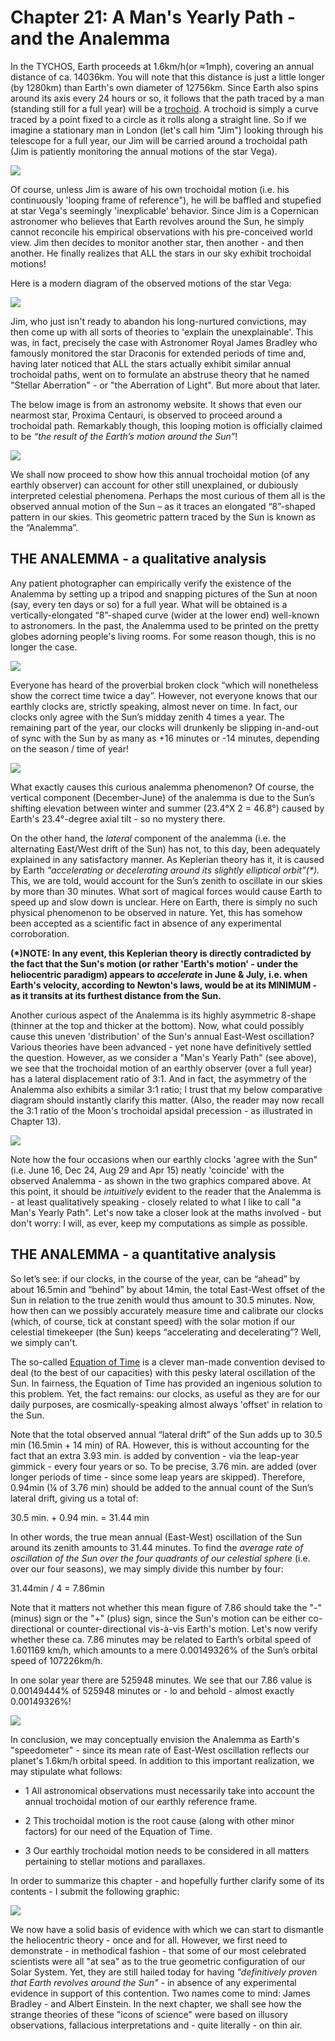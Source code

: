 Chapter 21: A Man's Yearly Path - and the Analemma
==========================================================

In the TYCHOS, Earth proceeds at 1.6km/h(or ≈1mph), covering an annual distance of ca. 14036km. You will note that this distance is just a little longer (by 1280km) than Earth's own diameter of 12756km. Since Earth also spins around its axis every 24 hours or so, it follows that the path traced by a man (standing still for a full year) will be a [trochoid](https://en.wikipedia.org/wiki/Trochoid). A trochoid is simply a curve traced by a point fixed to a circle as it rolls along a straight line. So if we imagine a stationary man in London (let's call him "Jim") looking through his telescope for a full year, our Jim will be carried around a trochoidal path (Jim is patiently monitoring the annual motions of the star Vega). 

![](https://septclues.com/TYCHOS/097_A%20MANS%20YEARLY%20PATH_02.jpg)

Of course, unless Jim is aware of his own trochoidal motion (i.e. his continuously 'looping frame of reference"), he will be baffled and stupefied at star Vega's seemingly 'inexplicable' behavior. Since Jim is a Copernican astronomer who believes that Earth revolves around the Sun, he simply cannot reconcile his empirical observations with his pre-conceived world view. Jim then decides to monitor another star, then another - and then another. He finally realizes that ALL the stars in our sky exhibit trochoidal motions!    

Here is a modern diagram of the observed motions of the star Vega:

![](https://septclues.com/TYCHOS/103_VEGA_observed_motion_3_years.jpg) 

Jim, who just isn't ready to abandon his long-nurtured convictions, may then come up with all sorts of theories to 'explain the unexplainable'. This was, in fact, precisely the case with Astronomer Royal James Bradley who famously monitored the star Draconis for extended periods of time and, having later noticed that ALL the stars actually exhibit similar annual trochoidal paths, went on to formulate an abstruse theory that he named "Stellar Aberration" - or "the Aberration of Light". But more about that later.

The below image is from an astronomy website. It shows that even our nearmost star, Proxima Centauri, is observed to proceed around a trochoidal path. Remarkably though, this looping motion is officially claimed to be _“the result of the Earth’s motion around the Sun”_!

![](https://septclues.com/TYCHOS/ProximaCentauri_trochoidal_path_small.jpg)

We shall now proceed to show how this annual trochoidal motion (of any earthly observer) can account for other still unexplained, or dubiously interpreted celestial phenomena. Perhaps the most curious of them all is the observed annual motion of the Sun – as it traces an elongated “8”-shaped pattern in our skies. This geometric pattern traced by the Sun is known as the “Analemma”.


## THE ANALEMMA - a qualitative analysis 

Any patient photographer can empirically verify the existence of the Analemma by setting up a tripod and snapping pictures of the Sun at noon (say, every ten days or so) for a full year. What will be obtained is a vertically-elongated “8”-shaped curve (wider at the lower end) well-known to astronomers. In the past, the Analemma used to be printed on the pretty globes adorning people's living rooms. For some reason though, this is no longer the case.

![](https://septclues.com/TYCHOS/Analemma_on_GLOBE_small.jpg)

Everyone has heard of the proverbial broken clock “which will nonetheless show the correct time twice a day”. However, not everyone knows that our earthly clocks are, strictly speaking, almost never on time. In fact, our clocks only agree with the Sun’s midday zenith 4 times a year. The remaining part of the year, our clocks will drunkenly be slipping in-and-out of sync with the Sun by as many as +16 minutes or -14 minutes, depending on the season / time of year!

![](https://septclues.com/TYCHOS/Analemma_inTheTYCHOS_01.jpg)

What exactly causes this curious analemma phenomenon? Of course, the vertical component (December-June) of the analemma is due to the Sun’s shifting elevation between winter and summer (23.4°X 2 = 46.8°) caused by Earth's 23.4°-degree axial tilt - so no mystery there.

On the other hand, the _lateral_ component of the analemma (i.e. the alternating East/West drift of the Sun) has not, to this day, been adequately explained in any satisfactory manner. As Keplerian theory has it, it is caused by Earth _"accelerating or decelerating around its slightly elliptical orbit”(*)._ This, we are told, would account for the Sun’s zenith to oscillate in our skies by more than 30 minutes. What sort of magical forces would cause Earth to speed up and slow down is unclear. Here on Earth, there is simply no such physical phenomenon to be observed in nature. Yet, this has somehow been accepted as a scientific fact in absence of any experimental corroboration. 

**(*)NOTE: In any event, this Keplerian theory is directly contradicted by the fact that the Sun's motion (or rather 'Earth's motion' - under the heliocentric paradigm) appears to _accelerate_ in June & July, i.e. when Earth's velocity, according to Newton's laws, would be at its MINIMUM - as it transits at its furthest distance from the Sun.**

Another curious aspect of the Analemma is its highly asymmetric 8-shape (thinner at the top and thicker at the bottom). Now, what could possibly cause this uneven 'distribution' of the Sun's annual East-West oscillation? Various theories have been advanced - yet none have definitively settled the question. However, as we consider a "Man's Yearly Path" (see above), we see that the trochoidal motion of an earthly observer (over a full year) has a lateral displacement ratio of 3:1. And in fact, the asymmetry of the Analemma also exhibits a similar 3:1 ratio; I trust that my below comparative diagram should instantly clarify this matter. (Also, the reader may now recall the 3:1 ratio of the Moon's trochoidal apsidal precession - as illustrated in Chapter 13). 

![](https://septclues.com/TYCHOS/MAN's_YearlyPath_NEW_MASTER_WITH_ANALEMMA_01.jpg)

Note how the four occasions when our earthly clocks 'agree with the Sun" (i.e. June 16, Dec 24, Aug 29 and Apr 15) neatly 'coincide' with the observed Analemma - as shown in the two graphics compared above. At this point, it should be _intuitively_ evident to the reader that the Analemma is - at least qualitatively speaking - closely related to what I like to call "a Man's Yearly Path". Let's now take a closer look at the maths involved - but don't worry: I will, as ever, keep my computations as simple as possible. 

## THE ANALEMMA - a quantitative analysis

So let’s see: if our clocks, in the course of the year, can be “ahead” by about 16.5min and “behind” by about 14min, the total East-West offset of the Sun in relation to the true zenith would thus amount to 30.5 minutes. Now, how then can we possibly accurately measure time and calibrate our clocks (which, of course, tick at constant speed) with the solar motion if our celestial timekeeper (the Sun) keeps “accelerating and decelerating”? Well, we simply can't. 

The so-called [Equation of Time](https://en.wikipedia.org/wiki/Equation_of_time) is a clever man-made convention devised to deal (to the best of our capacities) with this pesky lateral oscillation of the Sun. In fairness, the Equation of Time has provided an ingenious solution to this problem. Yet, the fact remains: our clocks, as useful as they are for our daily purposes, are cosmically-speaking almost always 'offset' in relation to the Sun.

Note that the total observed annual “lateral drift” of the Sun adds up to 30.5 min (16.5min + 14 min) of RA. However, this is without accounting for the fact that an extra 3.93 min. is added by convention - via the leap-year gimmick - every four years or so. To be precise, 3.76 min. are added (over longer periods of time - since some leap years are skipped). Therefore, 0.94min (¼ of 3.76 min) should be added to the annual count of the Sun’s lateral drift, giving us a total of:

30.5 min. + 0.94 min. = 31.44 min

In other words, the true mean annual (East-West) oscillation of the Sun around its zenith amounts to 31.44 minutes. To find the _average rate of oscillation of the Sun over the four quadrants of our celestial sphere_ (i.e. over our four seasons), we may simply divide this number by four:

31.44min / 4 = 7.86min

Note that it matters not whether this mean figure of 7.86 should take the "-"(minus) sign or the "+" (plus) sign, since the Sun's motion can be either co-directional or counter-directional vis-à-vis Earth's motion. Let's now verify whether these ca. 7.86 minutes may be related to Earth’s orbital speed of 1.601169 km/h, which amounts to a mere 0.00149326% of the Sun’s orbital speed of 107226km/h.

In one solar year there are 525948 minutes. We see that our 7.86 value is 0.00149444% of 525948 minutes or - lo and behold - almost exactly 0.00149326%!

![](https://www.tychos.info/book_imagery/096_ANALEMMA_CONSTANT_01.jpg)

In conclusion, we may conceptually envision the Analemma as Earth's "speedometer" - since its mean rate of East-West oscillation reflects our planet's 1.6km/h orbital speed. In addition to this important realization, we may stipulate what follows:

- 1 All astronomical observations must necessarily take into account the annual trochoidal motion of our earthly reference frame.

- 2 This trochoidal motion is the root cause (along with other minor factors) for our need of the Equation of Time.

- 3 Our earthly trochoidal motion needs to be considered in all matters pertaining to stellar motions and parallaxes. 

In order to summarize this chapter - and hopefully further clarify some of its contents - I submit the following graphic:

![](https://septclues.com/TYCHOS/MANS_YEARLY_PATH_AnalemmaNOON_path_03.jpg)

We now have a solid basis of evidence with which we can start to dismantle the heliocentric theory - once and for all. However, we first need to demonstrate - in methodical fashion - that some of our most celebrated scientists were all "at sea" as to the true geometric configuration of our Solar System. Yet, they are still hailed today for having _"definitively proven that Earth revolves around the Sun"_ - in absence of any experimental evidence in support of this contention. Two names come to mind: James Bradley - and Albert Einstein. In the next chapter, we shall see how the strange theories of these "icons of science" were based on illusory observations, fallacious interpretations and - quite literally - on thin air.     

